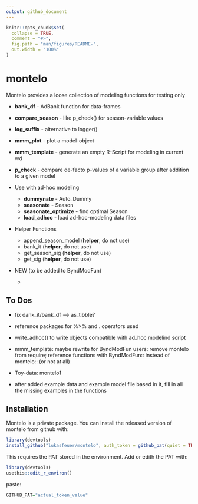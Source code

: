 ```yaml
---
output: github_document
---
```


<!-- README.md is generated from README.Rmd. Please edit that file -->

```r
knitr::opts_chunk$set(
  collapse = TRUE,
  comment = "#>",
  fig.path = "man/figures/README-",
  out.width = "100%"
)
```

# montelo

<!-- badges: start -->
<!-- badges: end -->

Montelo provides a loose collection of modeling functions for testing only

* **bank_df** - AdBank function for data-frames 
* **compare_season** - like p_check() for season-variable values
* **log_suffix** - alternative to logger()
* **mmm_plot** - plot a model-object
* **mmm_template** - generate an empty R-Script for modeling in current wd
* **p_check** - compare de-facto p-values of a variable group after addition to a given model


* Use with ad-hoc modeling
    * **dummynate** - Auto_Dummy 
    * **seasonate** - Season
    * **seasonate_optimize** - find optimal Season
    * **load_adhoc** - load ad-hoc-modeling data files
  
  
* Helper Functions
    * append_season_model (**helper**, do not use)
    * bank_it (**helper**, do not use)
    * get_season_sig (**helper**, do not use)
    * get_sig (**helper**, do not use)
    
* NEW (to be added to ByndModFun)
    * 

## To Dos

* fix dank_it/bank_df --> as_tibble?
* reference packages for %>% and . operators used

* write_adhoc() to write objects compatible with ad_hoc modelind script

* mmm_template: maybe rewrite for ByndModFun users: remove montelo from require; reference functions with ByndModFun:: instead of montelo::  (or not at all)

* Toy-data: montelo1

* after added example data and example model file based in it, fill in all the missing examples in the functions

## Installation

Montelo is a private package. You can install the released version of montelo from github with:

``` r
library(devtools)
install_github("lukasfeuer/montelo", auth_token = github_pat(quiet = TRUE) )
```

This requires the PAT stored in the environment. Add or edith the PAT with:

``` r
library(devtools)
usethis::edit_r_environ()
```
paste: 

``` r
GITHUB_PAT="actual_token_value"
```
